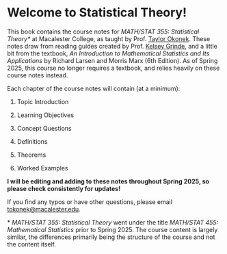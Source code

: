 # Welcome to Statistical Theory! {.unnumbered}

This book contains the course notes for *MATH/STAT 355:* *Statistical Theory\** at Macalester College, as taught by Prof. [Taylor Okonek](https://taylorokonek.github.io/). These notes draw from reading guides created by Prof. [Kelsey Grinde](https://kegrinde.github.io/), and a little bit from the textbook, *An Introduction to Mathematical Statistics and Its Applications* by Richard Larsen and Morris Marx (6th Edition). As of Spring 2025, this course no longer requires a textbook, and relies heavily on these course notes instead.

Each chapter of the course notes will contain (at a minimum):

1.  Topic Introduction

2.  Learning Objectives

3.  Concept Questions

4.  Definitions

5.  Theorems

6.  Worked Examples

**I will be editing and adding to these notes throughout Spring 2025, so please check consistently for updates!**

If you find any typos or have other questions, please email [tokonek\@macalester.edu](mailto:tokonek@macalester.edu).

\* *MATH/STAT 355: Statistical Theory* went under the title *MATH/STAT 455: Mathematical Statistics* prior to Spring 2025. The course content is largely similar, the differences primarily being the structure of the course and not the content itself.
